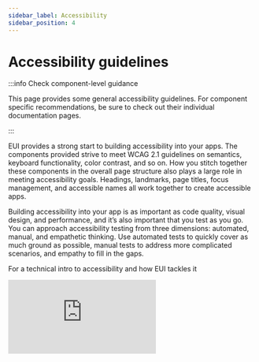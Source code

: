 ```yaml
---
sidebar_label: Accessibility
sidebar_position: 4
---
```


# Accessibility guidelines


:::info Check component-level guidance

This page provides some general accessibility guidelines. For component specific recommendations, be sure to check out their individual documentation pages.

:::

EUI provides a strong start to building accessibility into your apps. The components provided strive to meet <Link to="https://www.w3.org/TR/WCAG21/">WCAG 2.1</Link> guidelines on semantics, keyboard functionality, color contrast, and so on. How you stitch together these components in the overall page structure also plays a large role in meeting accessibility goals. Headings, landmarks, page titles, focus management, and accessible names all work together to create accessible apps.

Building accessibility into your app is as important as code quality, visual design, and performance, and it’s also important that you test as you go. You can approach accessibility testing from three dimensions: automated, manual, and empathetic thinking. Use automated tests to quickly cover as much ground as possible, manual tests to address more complicated scenarios, and empathy to fill in the gaps.

For a technical intro to accessibility and how EUI tackles it


<EuiAspectRatio width={16} height={9}>
  <iframe
    src="https://www.youtube.com/embed/iDXoEe8NkrE?si=qsx1lihTqUnJ2RYT"
    title="Building and testing accessibility with EUI video on YouTube"
    frameBorder="0"
    allow="accelerometer; autoplay; clipboard-write; encrypted-media; gyroscope; picture-in-picture; web-share"
    referrerPolicy="strict-origin-when-cross-origin"
    allowFullScreen
  />
</EuiAspectRatio>

## Headings and landmarks

You can aid navigation and make pages more accessible for screen reader users by using solid headings and landmarks. **Headings** are the simplest way for screen readers to navigate pages. A good heading hierarchy:

- Uses only one `<h1>` on each page
- Doesn't skip levels `<h1> → <h6>`
- Doesn't duplicate content

### Heading examples

<Guideline type="do" panelPadding="none" text="Descend through headings as you work your way through the document.">
  ```tsx
  <EuiText>
    <h1>Discover your data</h1>
    <p>Some content</p>
    <h2>Drill into site metrics</h2>
    <h3>An important site metric</h3>
    <h3>Another important site metric</h3>
  </EuiText>
  ```
</Guideline>

<Guideline type="dont" panelPadding="none" text="This heading hierarchy is confusing. Also EuiText is not a good solution when you need to change heading presentation.">
  ```tsx
  <EuiText>
    <EuiScreenReaderOnly>
      <h1>Discover your data</h1>
    </EuiScreenReaderOnly>
    <p>Some content</p>
    <h2>Discover your data</h2>
    <!-- Missing h3 header -->
    <h4 className="myLargeTitle">
      An important site metric
    </h4>
  </EuiText>
  ```
</Guideline>

<Guideline type="do" panelPadding="none" text="This is a good heading hierarchy. Though visible headings are certainly better, sometimes that is difficult to accommodate so hidden headings can give additional context.">
  ```tsx
  <EuiTitle size="s"><h1>Discover your data</h1></EuiTitle>
  <EuiScreenReaderOnly><h2>Drill into site metrics</h2></EuiScreenReaderOnly>
  <EuiTitle size="l"><h3>An important site metric</h3></EuiTitle>
  <EuiTitle size="m"><h3>Another important site metric</h3></EuiTitle>
  ```
</Guideline>

:::tip
[**EuiTitle**](../components/display/title.mdx) gives you a way to separate your presentation from your semantic markup.
:::

**Landmarks** are another way for screen readers to navigate pages. A benefit of landmarks is that they offer more context on the type of content to expect than a heading. This is useful for tech that offers reader modes (e.g., Firefox, Safari, and apps like Pocket) and new form factors (e.g., smartwatches). Many landmarks are mapped to HTML elements, such as `<main>`, `<aside>`, `<article>`; others are exposed through the `role` attribute.

You can implement named landmarks with `aria-label` or `aria-labelledby`. However, having a heading inside of the landmark (even if it is visually hidden) and referenced by `aria-labelledby` is preferred.

### Landmarks example

<Guideline type="do" panelPadding="none" text="Use HTML5 elements which convey semantic meaning about their purpose. Notice that all of the content is inside of semantic elements.">
  ```html
  <body>
    <header className="appHeader">
      <!-- content -->
    </header>
    <main><!-- content --></main>
    <footer className="appFooter">
      <!-- content -->
    </footer>
  </body>
  ```
</Guideline>


<Guideline type="dont" panelPadding="none" text="Classes provide no semantic meaning and not all elements provide semantic meaning either.">
  ```html
  <body>
    <div className="appHeader"></div>
    <discover-app></discover-app>
    <ul className="appFooter"></ul>
  </body>
  ```
</Guideline>

### Headings and named landmarks example

<Guideline type="do" panelPadding="none" text="Use landmarks and headings together to build complex pages.">
  ```html
  <header aria-labelledby="pageHeading">
    <h1 id="pageHeading">Discover your data</h1>
    <form role="search" aria-label="Site search"> <!-- input + label go in here --> </form>
  <header>
  <main aria-labelledby="contentHeading">
    <h2 id="contentHeading">Drill into site metrics</h2>
    <form role="search" aria-label="Search your data">
      <!-- input + label go in here -->
    </form>
  </main>
  ```
</Guideline>

### Further reading

- <Link to="https://www.w3.org/TR/wai-aria-practices/examples/landmarks/HTML5.html">W3C: Aria Landmarks</Link>
- <Link to="https://www.w3.org/WAI/tutorials/page-structure/">W3C: Page Structure Concepts Tutorial</Link>
- <Link to="https://developer.mozilla.org/en-US/docs/Learn/Accessibility/HTML#Good_semantics">MDN: Good Semantics</Link>
- <Link to="https://www.upyoura11y.com/page-layout/">Up Your A11y: Accessible Page Layouts</Link>
- <Link to="https://www.upyoura11y.com/reusable-components-with-headers/">Up Your A11y: Heading Levels in Reusable Components</Link>

## Page titles

Each page requires a unique, informative title that accurately reflects what the page does. The best page titles put the unique content first. Effectively, they're reverse-order breadcrumbs.

**<Icon type="checkInCircleFilled" color="success" size="l" /> Use this format:** `{Unique page title} - {Site title}`

<Guideline type="do" panelPadding="l" text="These are good example of page titles.">
  **Discover - Kibana**

  **Rollup Jobs - Management - Kibana**
</Guideline>

<Guideline
  type="dont"
  panelPadding="l"
  text={
    <>
      <GuidelineText type="dont">
        Though unique, this does not provide enough context.
      </GuidelineText>
      <GuidelineText type="do">
        Watchers - Management - Kibana
      </GuidelineText>
    </>
  }
>
  **Watchers**
</Guideline>

<Guideline
  type="dont"
  panelPadding="l"
  text={
    <>
      <GuidelineText type="dont">
        Although it provides all the context, putting the most important bit at the end is hard to find.
      </GuidelineText>
      <GuidelineText type="do">
        Spaces - Management - Kibana
      </GuidelineText>
    </>
  }
>
  **Elastic Kibana - Spaces**
</Guideline>

<Guideline
  type="dont"
  panelPadding="l"
  text={
    <>
      <GuidelineText type="dont">
        Although this provides all the context and in a good order, a title is not the place for any extra words.
      </GuidelineText>
      <GuidelineText type="do">
        Reporting - Management - Kibana
      </GuidelineText>
    </>
  }
>
  **This is the Reporting page of the Management section of Kibana.**
</Guideline>

### Further reading

- <Link to="https://www.w3.org/WAI/WCAG21/quickref/?showtechniques=242#page-titled">WCAG 2.4.2 Page Titled - Level A</Link>

## Focus management

### Where is the focus state right now?

Focus states are an important part of design because they let keyboard users know where focus is currently at. All browsers ship with focus states for interactive elements, and most of the time you shouldn’t need to alter these. EUI goes further to customize focus states to match the Elastic brand and provide better visual states, including color contrast.

### Where is the focus state going?

Given that a keyboard user primarily navigates pages in one direction (either forward or backward), it’s important to have an intuitive focus order. Focus order should follow the flow of the page to make it easy to follow. If you’ve made a normally non-interactive element like a `<div>` interactive via JavaScript, you can enable a tab stop using `tabIndex=0`. If you want something that is only focusable programmatically, you can use `tabIndex=-1`.

:::danger
Using `tabIndex` values greater than 0 is problematic and should be avoided.
:::

### How do I get back to where I was?

Navigating complex sites sometimes means your focus state will jump around (e.g., skip links, modals, typeahead, and so on). If you remove an element that currently has focus without setting focus anywhere else, users start over at the beginning of the page. Unless there’s a strong reason to do otherwise, focus state should always return to where it was previously if the currently focused element disappears. For example, closing a modal might mean your focus is on a close button; when the modal closes, you should return focus to the button that opened the modal.

### Further reading

- <Link to="https://www.w3.org/WAI/perspective-videos/keyboard">W3C: Keyboard Compatibility</Link>
- <Link to="https://reactjs.org/docs/accessibility.html#programmatically-managing-focus">React docs: Programmatically managing focus</Link>
- <Link to="https://developer.mozilla.org/en-US/docs/Web/Accessibility/Keyboard-navigable_JavaScript_widgets">MDN: Keyboard-navigable JavaScript widgets</Link>
- <Link to="https://webaim.org/techniques/keyboard">WebAIM: Keyboard Accessibility</Link>
- <Link to="https://www.upyoura11y.com/screen-reader-keyboard-navigation">Up Your A11y: Getting Started with Keyboard Navigation and Screen Readers</Link>
- <Link to="https://tink.uk/the-difference-between-keyboard-and-screen-reader-navigation/">The difference between keyboard and screen reader navigation</Link>

## Disabled elements

Browsers remove disabled elements from the tab order. This means keyboard users cannot tab to those elements or activate nested focus behaviors.

If you disable a button or form element, you need to provide clear instructions to users how to correct errors or remove the disabled state.

When you add the HTML `disabled` attribute to an element, you must remove tooltips or other focus interactions. You must also remove focus interactions if you pass the `isDisabled` prop to components like [EuiAccordion](../components/containers/accordion.mdx#disabled-state).

### Further reading

- <Link to="https://developer.mozilla.org/en-US/docs/Web/HTML/Global_attributes/tabindex">MDN: Tabindex</Link>
- <Link to="https://www.w3.org/TR/2014/REC-html5-20141028/disabled-elements.html#disabled-elements">W3C: Disabled elements</Link>

## Naming

An accessible name is the name of an HTML element as it’s exposed to assistive technology. An accessible name can then be read by a screen reader or can be targeted for an action.

### Most elements

For most content, the accessible name comes from the element’s inner text, such as: `<a href="https://elastic.co">Elastic.co</a>`. A screen reader can now read it out something like “Elastic.co, link” or, using voice commands, it can be controlled with “Click Elastic.co link”.

### Images and other elements

Some content might require special attributes to give an element an accessible name. For images, you can use `alt` attributes, such as:

```
<img src="image1.jpg" alt="An apple lays on a table">
```

### Buttons without inner text

For buttons without descriptive text content, you can rely on ARIA to bring meaning back:

```
<button aria-label="Close modal">Ｘ</button>
```

### Forms and more complex patterns

Some HTML elements have associated elements that provide accessible names. Form elements are the most ubiquitous example: a checkbox doesn’t have a name by itself, but when it is associated with a label, assistive technologies can make the connection:

```
<input type="checkbox" id="subscribe">
<label for="subscribe">Subscribe to Elastic news</label>
```

### Of note: Repeated calls to action

Having only an accessible name, however, doesn’t always lead to the best UX. Take a list of available fields that someone might want to add to their filter (say, on the discovery page of a popular open source project):

```
<h3>Available fields</h3>
<ul>
  <li>
    @timestamp
    <button>add</button>
  </li>
  <li>
    _id
    <button>add</button>
  </li>
  <li>
    _index
    <button>add</button>
  </li>
</ul>
```

Here, the 3 buttons have the same accessible name. There are a few different patterns you can use to differentiate between repeated items. For example, each button below shows a possible pattern you can use (in order of recommended best practice):

```
<h3 id="available">Available fields</h3>
<ul aria-labelledby="available">
  <li>
    _id
    <button aria-label="add _id field to your current filter">
      add
    </button>
  </li>

  <!-- The next two options are hardest to make work with Elastic’s i18n framework -->

  <li>
    @timestamp
    <button>
      add
      <EuiScreenReaderOnly>
        @timestamp field to your current filter
      </EuiScreenReaderOnly>
    </button>
  </li>

  <li>
    <!-- This isn’t recommended but will work in a pinch -->
    <span id="filed3">_index</span>
    <button id="button3" aria-labelledby="button3 field3">add</button>
  </li>
</ul>
```

:::tip Give lists an accessible label to improve their discoverability!
```
<!-- Can be any heading level or even a paragraph -->
<h1 id="a1b2c3">My favorite fruit</h1>
<ul aria-labelledby="a1b2c3"><!-- ... --></ul>

<!-- You can still provide an accessible title even if there's no visual label -->
<ul aria-label="My favorite vegetables">...</ul>
```
:::

### Further reading

- <Link to="https://www.w3.org/WAI/tutorials/forms/labels/">W3c: Labeling Controls</Link>
- <Link to="https://developer.paciellogroup.com/blog/2017/04/what-is-an-accessible-name">The Paciello Group: What is an accessible name?</Link>
- <Link to="https://webaim.org/techniques/forms/controls">WebAIM: Creating Accessible Forms</Link>
- <Link to="https://hacks.mozilla.org/2019/06/how-accessibility-trees-inform-assistive-tech">Mozilla: How accessibility trees inform assistive tech</Link>
- <Link to="https://alistapart.com/article/semantics-to-screen-readers">A List Apart: Semantics to Screen Readers</Link>

## Testing considerations

There are a lot of aspects to accessibility, and covering all the bases can be a lot to keep in mind. By relying on standards, you can minimize the amount of special casing you have to do in code, but you should still be cognizant of the many modalities in which users might use your products.

### Low-vision

While low-vision users may use many assistive technologies in tandem, this section focuses on zooming. Two ways that users can zoom the page are by increasing the base font-size with browser tools or by using a 3rd-party magnifier (sometimes, a physical magnifier) to better see the screen.

<Link to="https://www.w3.org/WAI/WCAG21/quickref/#resize-text">WCAG 1.4.4</Link> defines 200% browser zoom should continue to work with no further action from the user as a Level AA criteria.

<Link to="https://www.youtube.com/watch?v=QjKG4Tx9ER8&t=473s">ZoomText</Link> is the most popular 3rd-party magnifier that gives users a window they can drag over content to magnify and read it out loud. Testing for the best experiences here is exceptionally difficult because you must make visual judgement calls. Specifically, related pieces of information should be close enough together for a low-vision user to efficiently interact with the UI.

### Low-vision/blind (screen readers)

Blind and low-vision users often rely on tools, such as screen readers and braille readers, to navigate the web. Screen and braille readers read the page from top to bottom. Building a page with a good structure, will make it quick and easy to navigate. Braille readers are a textual representation of what a screen reader would say so we can focus on screen reader compatibility.

The 3 most common, desktop, screen readers, and their most common browser pairings are:

- JAWS with Chrome
- NVDA with Firefox
- VoiceOver with Safari

Mobile is a little simpler:

- VoiceOver for iOS
- TalkBack for Android

- <Link to="https://www.apple.com/voiceover/info/guide/_1124.html">Apple docs: Learning VoiceOver Basics</Link>
- <Link to="https://webaim.org/articles/voiceover">WebAIM: Using VoiceOver to Evaluate Web Accessibility</Link>
- <Link to="https://webaim.org/articles/nvda">WebAIM: Using NVDA to Evaluate Web Accessibility</Link>
- <Link to="https://webaim.org/articles/jaws">WebAIM: Using JAWS to Evaluate Web Accessibility</Link>
- <Link to="http://uncaughtreferenceerror.com/a-crash-course-to-screenreaders-for-sighted-developers">An Intro To Screen Reader Testing for Sighted Developers</Link>

## Learning resources

- A wide-reaching <Link to="https://developer.mozilla.org/en-US/docs/Learn/Accessibility">guide on accessibility on MDN</Link> covering basics and best practices for a variety of subjects
- The <Link to="https://a11ysupport.io">caniuse of ARIA attributes: Accessibility support</Link>
- <Link to="https://developers.google.com/web/fundamentals/accessibility">Accessibility web fundamentals by Google</Link>, similar in content to the MDN guide, but more guided
- If you prefer videos to reading, a great “pick your subject” style series <Link to="https://www.youtube.com/playlist?list=PLNYkxOF6rcICWx0C9LVWWVqvHlYJyqw7g">A11ycasts</Link> is available

### Practical examples

For many things, there’s no need to reinvent the wheel. If your component is featured in one of these two sources, feel free to borrow heavily!

- <Link to="https://inclusive-components.design">Inclusive Components</Link>
- <Link to="https://github.com/scottaohara/accessible_components">Accessible Components</Link>

### Tooling

- Axe plugin for <Link to="https://chrome.google.com/webstore/detail/axe/lhdoppojpmngadmnindnejefpokejbdd">Chrome</Link> and <Link to="https://addons.mozilla.org/en-US/firefox/addon/axe-devtools">FF</Link>

### Spec docs

- <Link to="https://www.w3.org/TR/using-aria">Using ARIA</Link>
- <Link to="https://www.w3.org/TR/WCAG21">WCAG 2.1</Link>
- <Link to="https://www.w3.org/WAI/WCAG21/quickref">How to Meet WCAG (Quick Reference)</Link>
- <Link to="https://www.w3.org/TR/wai-aria-1.1">WAI ARIA 1.1</Link>


[def]: https://www.upyoura11y.com/reusable-components-with-headers/
